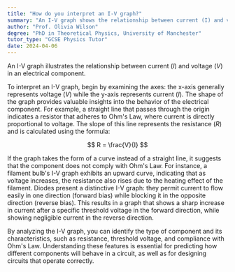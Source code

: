 ```yaml
---
title: "How do you interpret an I-V graph?"
summary: "An I-V graph shows the relationship between current (I) and voltage (V) in an electrical component."
author: "Prof. Olivia Wilson"
degree: "PhD in Theoretical Physics, University of Manchester"
tutor_type: "GCSE Physics Tutor"
date: 2024-04-06
---
```


An I-V graph illustrates the relationship between current ($I$) and voltage ($V$) in an electrical component. 

To interpret an I-V graph, begin by examining the axes: the x-axis generally represents voltage ($V$) while the y-axis represents current ($I$). The shape of the graph provides valuable insights into the behavior of the electrical component. For example, a straight line that passes through the origin indicates a resistor that adheres to Ohm's Law, where current is directly proportional to voltage. The slope of this line represents the resistance ($R$) and is calculated using the formula:

$$ R = \frac{V}{I} $$

If the graph takes the form of a curve instead of a straight line, it suggests that the component does not comply with Ohm's Law. For instance, a filament bulb's I-V graph exhibits an upward curve, indicating that as voltage increases, the resistance also rises due to the heating effect of the filament. Diodes present a distinctive I-V graph: they permit current to flow easily in one direction (forward bias) while blocking it in the opposite direction (reverse bias). This results in a graph that shows a sharp increase in current after a specific threshold voltage in the forward direction, while showing negligible current in the reverse direction.

By analyzing the I-V graph, you can identify the type of component and its characteristics, such as resistance, threshold voltage, and compliance with Ohm's Law. Understanding these features is essential for predicting how different components will behave in a circuit, as well as for designing circuits that operate correctly.
    
